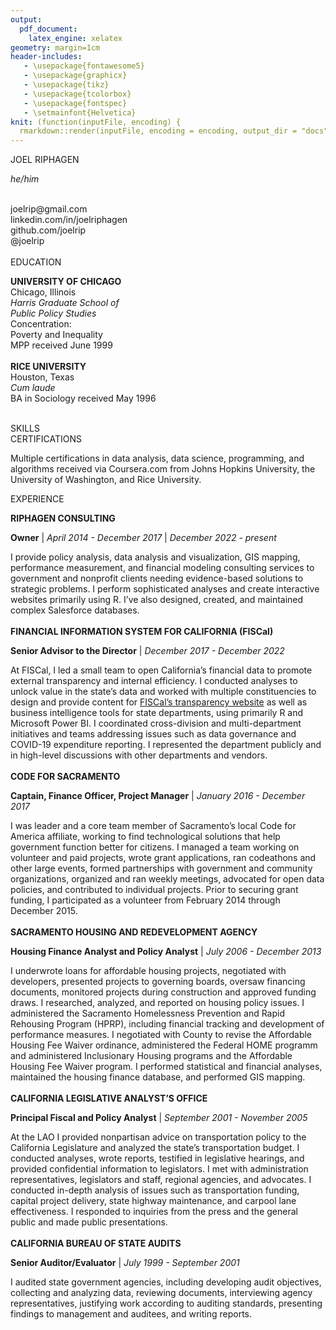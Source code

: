 ```yaml
---
output:
  pdf_document:
    latex_engine: xelatex
geometry: margin=1cm
header-includes:
   - \usepackage{fontawesome5}
   - \usepackage{graphicx}
   - \usepackage{tikz}
   - \usepackage{tcolorbox}
   - \usepackage{fontspec}
   - \setmainfont{Helvetica}
knit: (function(inputFile, encoding) {
  rmarkdown::render(inputFile, encoding = encoding, output_dir = "docs") })
---
```


```{=latex}
\pagenumbering{gobble}
\newtcbox{\xmybox}[1][white]{on line,
  arc=7pt,colback=#1!10!white,colframe=#1!50!black,
  before upper={\rule[-3pt]{0pt}{10pt}},boxrule=1pt,
  boxsep=0pt,left=2pt,right=2pt,top=2pt,bottom=2pt}
\begin{minipage}[t]{0.3\textwidth}
\noindent\colorbox{lightgray}
{\begin{minipage}[t][\textheight][t]{\linewidth}
\hspace{0.04\linewidth}
{\begin{minipage}[t][\textheight][t]{.9\linewidth}
\vspace{5pt}
\begin{center}
\begin{tikzpicture}
 \clip (0,0) circle (2.5cm) node {\includegraphics[width=5cm]{images/headshot_crop2.jpg}};
\end{tikzpicture}
```

\LARGE JOEL RIPHAGEN \par
\normalsize
*he/him*

```{=latex}
\end{center}
```
\
\faIcon{envelope}  joelrip@gmail.com \
\faIcon{linkedin}  linkedin.com/in/joelriphagen \
\faIcon{github}  github.com/joelrip \
\faIcon{twitter}  @joelrip \
\
\Large EDUCATION \par
\hrulefill
\normalsize
**UNIVERSITY OF CHICAGO** \
Chicago, Illinois \
*Harris Graduate School of* \
*Public Policy Studies* \
Concentration: \
\hspace*{2mm}
Poverty and Inequality \
MPP received June 1999
\
\
**RICE UNIVERSITY** \
Houston, Texas \
*Cum laude* \
BA in Sociology received May 1996

\
\Large SKILLS \par
\hrulefill
\normalsize

\begin{flushleft}
\xmybox{R programming}
\xmybox{social policy}
\xmybox{affordable housing}
\xmybox{open data}
\xmybox{financial transparency}
\xmybox{data analysis}
\xmybox{Power BI}
\xmybox{data visualization}
\end{flushleft}

\
\Large CERTIFICATIONS \par
\hrulefill
\normalsize
Multiple certifications in data analysis, data science, programming, and algorithms received via Coursera.com from Johns Hopkins University, the University of Washington, and Rice University.


```{=latex}
\end{minipage}}
\end{minipage}}
\end{minipage}
\hspace{0.025\linewidth}
\begin{minipage}[t]{0.675\textwidth}
```

\vspace{5pt}
\Large EXPERIENCE \par
\hrulefill
\normalsize
**RIPHAGEN CONSULTING**

<span class="resume-emphasis">**Owner** | *April 2014 - December 2017* | *December 2022 - present*</span><br>

I provide policy analysis, data analysis and visualization, GIS mapping, performance measurement, and financial modeling consulting services to government and nonprofit clients needing evidence-based solutions to strategic problems. I perform sophisticated analyses and create interactive websites primarily using R. I've also designed, created, and maintained complex Salesforce databases.
\
\
**FINANCIAL INFORMATION SYSTEM FOR CALIFORNIA (FISCal)**

<span class="resume-emphasis">**Senior Advisor to the Director** | *December 2017 - December 2022*</span><br>

At FISCal, I led a small team to open California's financial data to promote external transparency and internal efficiency. I conducted analyses to unlock value in the state's data and worked with multiple constituencies to design and provide content for <span class="resume-link">[FISCal's transparency website](https://open.fiscal.ca.gov/)</span> as well as business intelligence tools for state departments, using primarily R and Microsoft Power BI. I coordinated cross-division and multi-department initiatives and teams addressing issues such as data governance and COVID-19 expenditure reporting. I represented the department publicly and in high-level discussions with other departments and vendors.
\
\
**CODE FOR SACRAMENTO**

<span class="resume-emphasis">**Captain, Finance Officer, Project Manager** | *January 2016 - December 2017*</span><br>

I was leader and a core team member of Sacramento's local Code for America affiliate, working to find technological solutions that help government function better for citizens. I managed a team working on volunteer and paid projects, wrote grant applications, ran codeathons and other large events, formed partnerships with government and community organizations, organized and ran weekly meetings, advocated for open data policies, and contributed to individual projects. Prior to securing grant funding, I participated as a volunteer from February 2014 through December 2015.
\
\
**SACRAMENTO HOUSING AND REDEVELOPMENT AGENCY**

<span class="resume-emphasis">**Housing Finance Analyst and Policy Analyst** | *July 2006 - December 2013*</span><br>

I underwrote loans for affordable housing projects, negotiated with developers, presented projects to governing boards, oversaw financing documents, monitored projects during construction and approved funding draws. I researched, analyzed, and reported on housing policy issues.  I administered the Sacramento Homelessness Prevention and Rapid Rehousing Program (HPRP), including financial tracking and development of performance measures.  I negotiated with County to revise the Affordable Housing Fee Waiver ordinance, administered the Federal HOME programm and administered Inclusionary Housing programs and the Affordable Housing Fee Waiver program. I performed statistical and financial analyses, maintained the housing finance database, and performed GIS mapping.
\
\
**CALIFORNIA LEGISLATIVE ANALYST’S OFFICE**

<span class="resume-emphasis">**Principal Fiscal and Policy Analyst** | *September 2001 - November 2005*</span><br>

At the LAO I provided nonpartisan advice on transportation policy to the California Legislature and analyzed the state’s transportation budget. I conducted analyses, wrote reports, testified in legislative hearings, and provided confidential information to legislators. I met with administration representatives, legislators and staff, regional agencies, and advocates. I conducted in-depth analysis of issues such as transportation funding, capital project delivery, state highway maintenance, and carpool lane effectiveness. I responded to inquiries from the press and the general public and made public presentations.
\
\
**CALIFORNIA BUREAU OF STATE AUDITS**

<span class="resume-emphasis">**Senior Auditor/Evaluator** | *July 1999 - September 2001*</span><br>

I audited state government agencies, including developing audit objectives, collecting and analyzing data, reviewing documents, interviewing agency representatives, justifying work according to auditing standards, presenting findings to management and auditees, and writing reports.

```{=latex}
\end{minipage}
```
